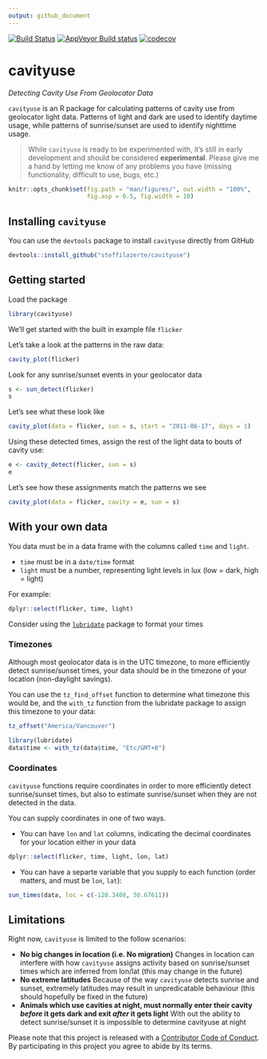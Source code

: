 ```yaml
---
output: github_document
---
```


[![Build Status](https://travis-ci.org/steffilazerte/cavityuse.svg?branch=master)](https://travis-ci.org/steffilazerte/cavityuse) [![AppVeyor Build status](https://ci.appveyor.com/api/projects/status/l2afqnduhmmir3xl/branch/master?svg=true)](https://ci.appveyor.com/project/steffilazerte/cavityuse/branch/master) [![codecov](https://codecov.io/gh/steffilazerte/cavityuse/branch/master/graph/badge.svg)](https://codecov.io/gh/steffilazerte/cavityuse)

# cavityuse  
_Detecting Cavity Use From Geolocator Data_  

`cavityuse` is an R package for calculating patterns of cavity use from geolocator light data. Patterns of light and dark are used to identify daytime usage, while patterns of sunrise/sunset are used to identify nighttime usage.

> While `cavityuse` is ready to be experimented with, it's still in early development and should be considered **experimental**. Please give me a hand by letting me know of any problems you have (missing functionality, difficult to use, bugs, etc.)

```r
knitr::opts_chunk$set(fig.path = "man/figures/", out.width = "100%", 
                      fig.asp = 0.5, fig.width = 10)
```

## Installing `cavityuse`

You can use the `devtools` package to install `cavityuse` directly from GitHub

```r
devtools::install_github("steffilazerte/cavityuse")
```

## Getting started

Load the package
```r
library(cavityuse)
```

We'll get started with the built in example file `flicker`

Let's take a look at the patterns in the raw data:
```r
cavity_plot(flicker)
```

Look for any sunrise/sunset events in your geolocator data
```r
s <- sun_detect(flicker)
s
```

Let's see what these look like
```r
cavity_plot(data = flicker, sun = s, start = "2011-06-17", days = 1)
```

Using these detected times, assign the rest of the light data to bouts of cavity use:

```r
e <- cavity_detect(flicker, sun = s)
e
```

Let's see how these assignments match the patterns we see

```r
cavity_plot(data = flicker, cavity = e, sun = s)
```


## With your own data

You data must be in a data frame with the columns called `time` and `light`.

- `time` must be in a `date/time` format
- `light` must be a number, representing light levels in lux (low = dark, high = light)

For example:

```r
dplyr::select(flicker, time, light)
```

Consider using the [`lubridate`](https://lubridate.tidyverse.org/) package to format your times

### Timezones  

Although most geolocator data is in the UTC timezone, to more efficiently detect sunrise/sunset times, your data should be in the timezone of your location (non-daylight savings).
 
You can use the `tz_find_offset` function to determine what timezone this would be, and the `with_tz` function from the lubridate package to assign this timezone to your data:

```r
tz_offset("America/Vancouver")
```

```r
library(lubridate)
data$time <- with_tz(data$time, "Etc/GMT+8")
```

### Coordinates
`cavityuse` functions require coordinates in order to more efficiently detect sunrise/sunset times, but also to estimate sunrise/sunset when they are not detected in the data. 

You can supply coordinates in one of two ways.

- You can have `lon` and `lat` columns, indicating the decimal coordinates for your location either in your data
```r
dplyr::select(flicker, time, light, lon, lat)
```

- You can have a separte variable that you supply to each function (order matters, and must be `lon`, `lat`):
```r
sun_times(data, loc = c(-120.3408, 50.67611))
```


## Limitations

Right now, `cavityuse` is limited to the follow scenarios:

- **No big changes in location (i.e. No migration)**
  Changes in location can interfere with how `cavityuse` assigns activity based on sunrise/sunset times which are inferred from lon/lat (this may change in the future)
- **No extreme latitudes**
  Because of the way `cavityuse` detects sunrise and sunset, extremely latitudes may result in unpredicatable behaviour (this should hopefully be fixed in the future)
- **Animals which use cavities at night, must normally enter their cavity _before_ it gets dark and exit _after_ it gets light**
  With out the ability to detect sunrise/sunset it is impossible to determine cavityuse at night



Please note that this project is released with a [Contributor Code of Conduct](CONDUCT.md). By participating in this project you agree to abide by its terms.






